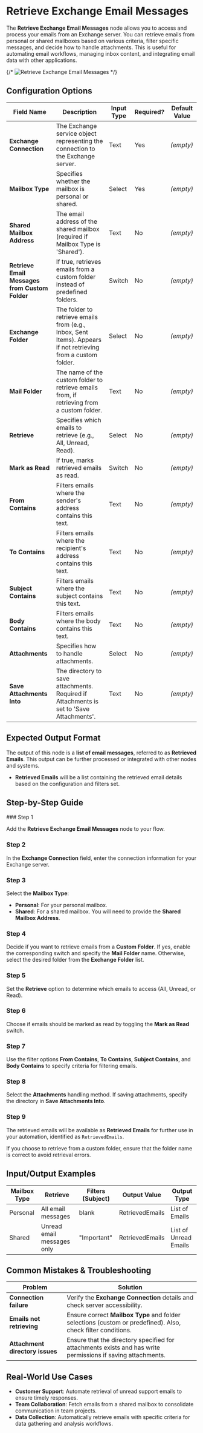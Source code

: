 
# Retrieve Exchange Email Messages

The **Retrieve Exchange Email Messages** node allows you to access and process your emails from an Exchange server. You can retrieve emails from personal or shared mailboxes based on various criteria, filter specific messages, and decide how to handle attachments. This is useful for automating email workflows, managing inbox content, and integrating email data with other applications.

{/* ![Retrieve Exchange Email Messages](./retrieve-exchange-email-messages.png) */}

## Configuration Options

| Field Name                                     | Description                                                                                                   | Input Type | Required? | Default Value |
| ---------------------------------------------- | ------------------------------------------------------------------------------------------------------------- | ---------- | --------- | ------------- |
| **Exchange Connection**                        | The Exchange service object representing the connection to the Exchange server.                               | Text       | Yes       | _(empty)_     |
| **Mailbox Type**                               | Specifies whether the mailbox is personal or shared.                                                          | Select     | Yes       | _(empty)_     |
| **Shared Mailbox Address**                     | The email address of the shared mailbox (required if Mailbox Type is 'Shared').                               | Text       | No        | _(empty)_     |
| **Retrieve Email Messages from Custom Folder** | If true, retrieves emails from a custom folder instead of predefined folders.                                 | Switch     | No        | _(empty)_     |
| **Exchange Folder**                            | The folder to retrieve emails from (e.g., Inbox, Sent Items). Appears if not retrieving from a custom folder. | Select     | No        | _(empty)_     |
| **Mail Folder**                                | The name of the custom folder to retrieve emails from, if retrieving from a custom folder.                    | Text       | No        | _(empty)_     |
| **Retrieve**                                   | Specifies which emails to retrieve (e.g., All, Unread, Read).                                                 | Select     | No        | _(empty)_     |
| **Mark as Read**                               | If true, marks retrieved emails as read.                                                                      | Switch     | No        | _(empty)_     |
| **From Contains**                              | Filters emails where the sender's address contains this text.                                                 | Text       | No        | _(empty)_     |
| **To Contains**                                | Filters emails where the recipient's address contains this text.                                              | Text       | No        | _(empty)_     |
| **Subject Contains**                           | Filters emails where the subject contains this text.                                                          | Text       | No        | _(empty)_     |
| **Body Contains**                              | Filters emails where the body contains this text.                                                             | Text       | No        | _(empty)_     |
| **Attachments**                                | Specifies how to handle attachments.                                                                          | Select     | No        | _(empty)_     |
| **Save Attachments Into**                      | The directory to save attachments. Required if Attachments is set to 'Save Attachments'.                      | Text       | No        | _(empty)_     |

## Expected Output Format

The output of this node is a **list of email messages**, referred to as **Retrieved Emails**. This output can be further processed or integrated with other nodes and systems.

- **Retrieved Emails** will be a list containing the retrieved email details based on the configuration and filters set.

## Step-by-Step Guide

<Steps>
### Step 1

Add the **Retrieve Exchange Email Messages** node to your flow.

### Step 2

In the **Exchange Connection** field, enter the connection information for your Exchange server.

### Step 3

Select the **Mailbox Type**:

- **Personal**: For your personal mailbox.
- **Shared**: For a shared mailbox. You will need to provide the **Shared Mailbox Address**.

### Step 4

Decide if you want to retrieve emails from a **Custom Folder**. If yes, enable the corresponding switch and specify the **Mail Folder** name. Otherwise, select the desired folder from the **Exchange Folder** list.

### Step 5

Set the **Retrieve** option to determine which emails to access (All, Unread, or Read).

### Step 6

Choose if emails should be marked as read by toggling the **Mark as Read** switch.

### Step 7

Use the filter options **From Contains**, **To Contains**, **Subject Contains**, and **Body Contains** to specify criteria for filtering emails.

### Step 8

Select the **Attachments** handling method. If saving attachments, specify the directory in **Save Attachments Into**.

### Step 9

The retrieved emails will be available as **Retrieved Emails** for further use in your automation, identified as `RetrievedEmails`.

</Steps>

<Callout type="important" title="Note">
  If you choose to retrieve from a custom folder, ensure that the folder name is
  correct to avoid retrieval errors.
</Callout>

## Input/Output Examples

| Mailbox Type | Retrieve                   | Filters (Subject) | Output Value    | Output Type           |
| ------------ | -------------------------- | ----------------- | --------------- | --------------------- |
| Personal     | All email messages         | blank             | RetrievedEmails | List of Emails        |
| Shared       | Unread email messages only | "Important"       | RetrievedEmails | List of Unread Emails |

## Common Mistakes & Troubleshooting

| Problem                         | Solution                                                                                                     |
| ------------------------------- | ------------------------------------------------------------------------------------------------------------ |
| **Connection failure**          | Verify the **Exchange Connection** details and check server accessibility.                                   |
| **Emails not retrieving**       | Ensure correct **Mailbox Type** and folder selections (custom or predefined). Also, check filter conditions. |
| **Attachment directory issues** | Ensure that the directory specified for attachments exists and has write permissions if saving attachments.  |

## Real-World Use Cases

- **Customer Support**: Automate retrieval of unread support emails to ensure timely responses.
- **Team Collaboration**: Fetch emails from a shared mailbox to consolidate communication in team projects.
- **Data Collection**: Automatically retrieve emails with specific criteria for data gathering and analysis workflows.
